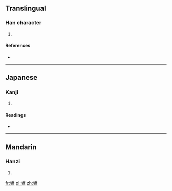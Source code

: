==Translingual==

===Han character===
{{Han char|rn=32|rad=土|as=11|sn=14|four=|canj=土戈廿火 (GITF)}}

# {{defn|Han|sort=土11}}

====References====
* {{Han ref|kx=0238.010|dkj=05422|dj=0476.100|hdz=10481.110|uh=588C|ud=22668}}

----

==Japanese==

===Kanji===
{{ja-kanji|grade=|rs=土11}}

# {{defn|lang=ja|sort=土11}}

====Readings====
* {{ja-readings|on=[[しゃく]] (shaku), [[せき]] (seki)|kun=[[どだい]] (dodai)}}

----

==Mandarin==

===Hanzi===
{{cmn-hanzi|pin=[[zhí]] ([[zhi2]])|wg=chih<sup>2</sup>}}

# {{defn|lang=cmn|sort=土11}}

[[fr:墌]]
[[pl:墌]]
[[zh:墌]]